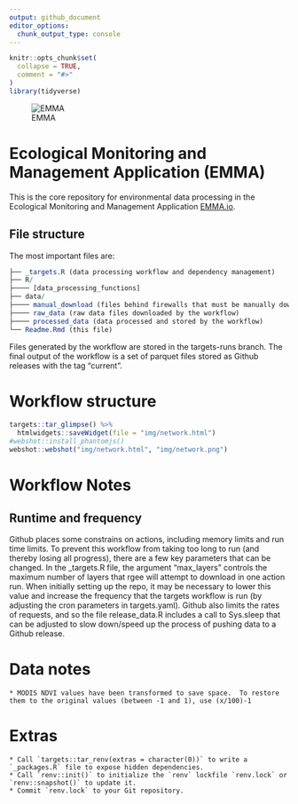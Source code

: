 ```yaml
---
output: github_document
editor_options: 
  chunk_output_type: console
---
```


```r
knitr::opts_chunk$set(
  collapse = TRUE,
  comment = "#>"
)
library(tidyverse)
```

![EMMA](img/EMMA Logo_RE_3.jpg)

# Ecological Monitoring and Management Application (EMMA)

This is the core repository for environmental data processing in the Ecological Monitoring and Management Application [EMMA.io](EMMA.io).

## File structure

The most important files are:

```r
├── _targets.R (data processing workflow and dependency management)
├── R/
├──── [data_processing_functions]
├── data/
├──── manual_download (files behind firewalls that must be manually downloaded)
├──── raw_data (raw data files downloaded by the workflow)
├──── processed_data (data processed and stored by the workflow)
└── Readme.Rmd (this file)
```

Files generated by the workflow are stored in the targets-runs branch.  The final output of the workflow is a set of parquet files stored as Github releases with the tag "current".

# Workflow structure

```r
targets::tar_glimpse() %>% 
  htmlwidgets::saveWidget(file = "img/network.html")
#webshot::install_phantomjs()
webshot::webshot("img/network.html", "img/network.png")
```

# Workflow Notes

## Runtime and frequency
Github places some constrains on actions, including memory limits and run time limits.  To prevent this workflow from taking too long to run (and thereby losing all progress), there are a few key parameters that can be changed. In the _targets.R file, the argument "max_layers" controls the maximum number of layers that rgee will attempt to download in one action run. When initially setting up the repo, it may be necessary to lower this value and increase the frequency that the targets workflow is run (by adjusting the cron parameters in targets.yaml). Github also limits the rates of requests, and so the file release_data.R includes a call to Sys.sleep that can be adjusted to slow down/speed up the process of pushing data to a Github release.

# Data notes

    * MODIS NDVI values have been transformed to save space.  To restore them to the original values (between -1 and 1), use (x/100)-1

# Extras

    * Call `targets::tar_renv(extras = character(0))` to write a `_packages.R` file to expose hidden dependencies.
    * Call `renv::init()` to initialize the `renv` lockfile `renv.lock` or `renv::snapshot()` to update it.
    * Commit `renv.lock` to your Git repository.

